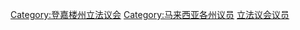 [[Category:登嘉楼州立法议会|Category:登嘉楼州立法议会]]
[[Category:马来西亚各州议员|Category:马来西亚各州议员]]
[[Category:登嘉楼州政治人物|立法议会议员]]